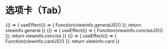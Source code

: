 
# 选项卡（Tab）
<Meta title="复用组件/选项卡(Tab)" />

<Canvas>
    <Story name="通用" height="150px" parameters={{ docs: { source: { code:`${viewinfo.general}${viewinfo.generalJS}` }}}}>
    {() => {
        useEffect(() => {
            Function(viewinfo.generalJS)()
        });
        return viewinfo.general
    }}  
    </Story>
</Canvas>

<Canvas>
    <Story name="简洁" height="150px" parameters={{ docs: { source: { code:`${viewinfo.concise}${viewinfo.conciseJS}` }}}}>
    {() => {
        useEffect(() => {
            Function(viewinfo.conciseJS)()
        });
        return viewinfo.concise
    }}  
    </Story>
</Canvas>

<Canvas>
    <Story name="卡片" height="150px" parameters={{ docs: { source: { code:`${viewinfo.card}${viewinfo.cardJS}` }}}}>
    {() => {
        useEffect(() => {
            Function(viewinfo.cardJS)()
        });
        return viewinfo.card
    }}  
    </Story>
</Canvas>